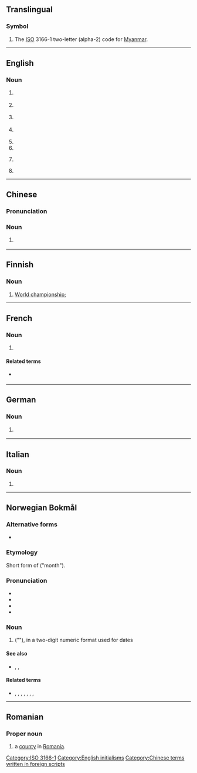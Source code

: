 {{also|mm|Mm|mm.|.mm|m.m.|M&M}}
==Translingual==

===Symbol===
{{head|mul|symbol}}

# The [[ISO]] 3166-1 two-letter (alpha-2) code for [[Myanmar]].

[[Category:ISO 3166-1]]

----

==English==

===Noun===
{{en-noun}}

# {{lb|en|education}} {{abbr of|en|[[master|Master]] of [[music|Music]]}}
# {{lb|en|education}} {{abbr of|en|[[master|Master]] of [[management|Management]]}}
# {{lb|en|freemasonry}} {{abbr of|en|[[master|Master]] [[Mason]]}}
# {{lb|en|amateur radio}} {{abbr of|en|[[maritime]] [[mobile]]}}
# {{abbr of|en|mile marker}}
# {{abbr of|en|man-month}}
# {{lb|en|philately}} {{initialism of|en|[[mounted]] [[mint]]}}
# {{lb|en|finance}} {{abbr of|en|[[million]]}}

[[Category:English initialisms]]

----

==Chinese==

===Pronunciation===
{{zh-pron
|m=měiméi
|cat=n
}}

===Noun===
{{zh-noun}}

# {{lb|zh|internet slang}} {{zh-alt-form|美眉}}

[[Category:Chinese terms written in foreign scripts]]

----

==Finnish==

===Noun===
{{fi-noun}}

# [[world championship|World championship]]; {{abbreviation of|fi|maailmanmestaruus}}

----

==French==

===Noun===
{{head|fr|noun plural form}}

# {{lb|fr|nonstandard}} {{altform|fr|MM.}}

====Related terms====
* {{l|fr|M.}} {{gloss|singular}}

----

==German==

===Noun===
{{head|de|noun}}

# {{lb|de|apartment listing}} {{abbreviation of|de|[[Monatsmiete]] or [[Monatsmieten]]}}

----

==Italian==

===Noun===
{{head|it|noun}}

# {{init of|it|[[w:it:Marina Militare|Marina Militare]]}}

----

==Norwegian Bokmål==

===Alternative forms===
* {{l|nb|mm}}

===Etymology===
Short form of {{l|nb|måned}} ("month").

===Pronunciation===
* {{IPA|nb|/mɔːnə(d)/}}
* {{rhymes|nb|ɔːnə(d)}}
* {{hyphenation|nb|M|M}}
* {{homophones|nb|måned|mm}}

===Noun===
{{head|nb|noun}}

# {{abbreviation of|nb|[[måned]]|nodot=1}} ("{{l|en|month}}"), in a two-digit numeric format used for dates
#: {{syn|nb|måned|mm}}

====See also====
* {{l|nb|DD}}, {{l|nb|ÅÅ}}, {{l|nb|ÅÅÅÅ}}

====Related terms====
* {{l|nb|ddmmåå}}, {{l|nb|ddmmåååå}}, {{l|nb|DDMMÅÅ}}, {{l|nb|DDMMÅÅÅÅ}}, {{l|nb|dd/mm/åå}}, {{l|nb|dd/mm/åååå}}, {{l|nb|DD/MM/ÅÅ}}, {{l|nb|DD/MM/ÅÅÅÅ}}

----

==Romanian==

===Proper noun===
{{head|ro|proper noun}}

# {{abbreviation of|ro|Maramureș|dot=,}} a [[county]] in [[Romania]].